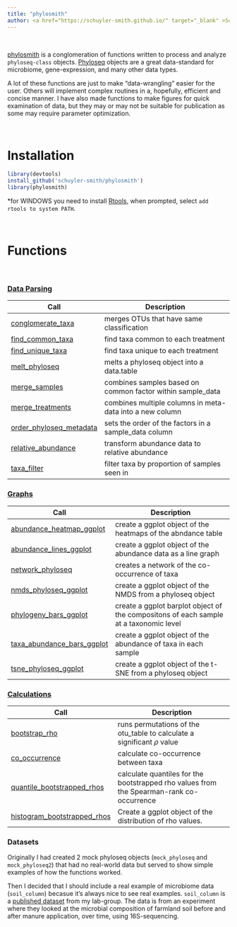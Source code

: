 ```yaml
---
title: "phylosmith"
author: <a href="https://schuyler-smith.github.io/" target="_blank" >Schuyler D. Smith</a>
---
```


<br>

<a href="https://github.com/schuyler-smith/phylosmith" targe="_blank" >phylosmith</a> is a conglomeration of functions written to process and analyze `phyloseq-class` objects. <a href="https://joey711.github.io/phyloseq/" targe="_blank" >Phyloseq</a> objects are a great data-standard for microbiome, gene-expression, and many other data types.

A lot of these functions are just to make "data-wrangling" easier for the user. Others will implement complex routines in a, hopefully, efficient and concise manner. I have also made functions to make figures for quick examination of data, but they may or may not be suitable for publication as some may require parameter optimization.

<br>

# Installation
```r
library(devtools)
install_github('schuyler-smith/phylosmith')
library(phylosmith)
```
\*for WINDOWS you need to install <a href="https://cran.r-project.org/bin/windows/Rtools/" target="_blank" >Rtools</a>, when prompted, select `add rtools to system PATH`.

<br>

# Functions

<br>

### [Data Parsing][dapa]
Call | Description
-------------------- | ------------------------------------------------------------
[conglomerate_taxa](data_parsing.html#conglomerate_taxa) | merges OTUs that have same classification
[find_common_taxa](data_parsing.html#find_common_taxa) | find taxa common to each treatment
[find_unique_taxa](data_parsing.html#find_unique_taxa) | find taxa unique to each treatment
[melt_phyloseq](data_parsing.html#melt_phyloseq) | melts a phyloseq object into a data.table
[merge_samples](data_parsing.html#merge_samples) | combines samples based on common factor within sample_data
[merge_treatments](data_parsing.html#merge_treatments) | combines multiple columns in meta-data into a new column
[order_phyloseq_metadata](data_parsing.html#order_phyloseq_metadata) | sets the order of the factors in a sample_data column
[relative_abundance](data_parsing.html#relative_abundance) | transform abundance data to relative abundance
[taxa_filter](data_parsing.html#taxa_filter) | filter taxa by proportion of samples seen in

### [Graphs][grap]
Call | Description
-------------------- | ------------------------------------------------------------
[abundance_heatmap_ggplot](graphs.html#abundance_heatmap_ggplot) | create a ggplot object of the heatmaps of the abndance table
[abundance_lines_ggplot](graphs#abundance_lines_ggplot) | create a ggplot object of the abundance data as a line graph
[network_phyloseq](graphs#network_phyloseq) | creates a network of the co-occurrence of taxa
[nmds_phyloseq_ggplot](graphs#nmds_phyloseq_ggplot)  | create a ggplot object of the NMDS from a phyloseq object
[phylogeny_bars_ggplot](graphs#phylogeny_bars_ggplot) | create a ggplot barplot object of the compositons of each sample at a taxonomic level
[taxa_abundance_bars_ggplot](graphs#taxa_abundance_bars_ggplot) | create a ggplot object of the abundance of taxa in each sample
[tsne_phyloseq_ggplot](graphs#tsne_phyloseq_ggplot)  | create a ggplot object of the t-SNE from a phyloseq object

### [Calculations][calc]
Call | Description
-------------------- | ------------------------------------------------------------
[bootstrap_rho](calculations#bootstrap_rho) | runs permutations of the otu_table to calculate a significant $\rho$ value
[co_occurrence](calculations#co_occurrence) | calculate co-occurrence between taxa
[quantile_bootstrapped_rhos](calculations#quantile_bootstrapped_rhos) | calculate quantiles for the bootstrapped rho values from the Spearman-rank co-occurrence
[histogram_bootstrapped_rhos](calculations#histogram_bootstrapped_rhos) | Create a ggplot object of the distribution of rho values.

### Datasets
Originally I had created 2 mock phyloseq objects (`mock_phyloseq` and `mock_phyloseq2`) that had no real-world data but served to show simple examples of how the functions worked. 

Then I decided that I should include a real example of microbiome data (`soil_column`) becasue it's always nice to see real examples. `soil_column` is a <a href="https://www.frontiersin.org/articles/10.3389/fmicb.2018.03197/full" target="_blank" >published dataset</a>  from my lab-group. The data is from an experiment where they looked at the microbial composition of farmland soil before and after manure application, over time, using 16S-sequencing.


[dapa]:data_parsing.html
[grap]:graphs.html
[calc]:calculations.html

